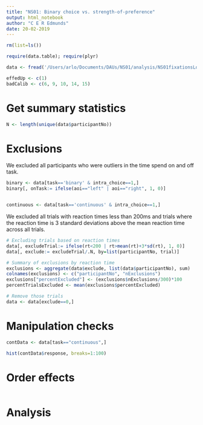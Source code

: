 ```yaml
---
title: "NS01: Binary choice vs. strength-of-preference"
output: html_notebook
author: "C E R Edmunds"
date: 20-02-2019
---
```


```r
rm(list=ls()) 

require(data.table); require(plyr)

data <- fread('/Users/arlo/Documents/DAUs/NS01/analysis/NS01fixationsLong.csv', stringsAsFactors=F)

effedUp <- c(1)
badCalib <- c(6, 9, 10, 14, 15)
```

# Get summary statistics
```r
N <- length(unique(data$participantNo))
```

# Exclusions
We excluded all participants who were outliers in the time spend on and off task. 
```r
binary <- data[task=='binary' & intra_choice==1,]
binary[, onTask:= ifelse(aoi=="left" | aoi=="right", 1, 0)]


continuous <- data[task=='continuous' & intra_choice==1,]


```


We excluded all trials with reaction times less than 200ms and trials where the reaction time is 3 standard deviations above the mean reaction time across all trials.
```r
# Excluding trials based on reaction times
data[, excludeTrial:= ifelse(rt<200 | rt>mean(rt)+3*sd(rt), 1, 0)]
data[, exclude:= excludeTrial/.N, by=list(participantNo, trial)]

# Summary of exclusions by reaction time
exclusions <- aggregate(data$exclude, list(data$participantNo), sum)
colnames(exclusions) <- c("participantNo", "nExclusions")
exclusions["percentExcluded"] <- (exclusions$nExclusions/300)*100
percentTrialsExcluded <- mean(exclusions$percentExcluded)

# Remove those trials
data <- data[exclude==0,]
```

# Manipulation checks
```r
contData <- data[task=="continuous",]

hist(contData$response, breaks=1:100)

```

# Order effects
```r

```



# Analysis

```r

```